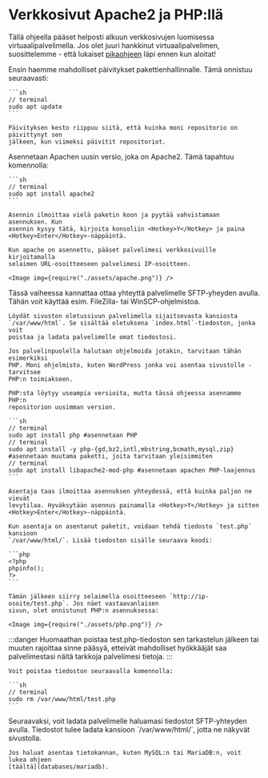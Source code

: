# Verkkosivut Apache2 ja PHP:llä

Tällä ohjeella pääset helposti alkuun verkkosivujen luomisessa
virtuaalipalvelimella. Jos olet juuri hankkinut virtuaalipalvelimen,
suosittelemme - että lukaiset [pikaohjeen](../quick-start) läpi ennen kun aloitat!


<Stepper title="Sudo-käyttäjän lisääminen">
  <Step>
    Ensin haemme mahdolliset päivitykset pakettienhallinnalle. Tämä onnistuu
    seuraavasti:

    ```sh
    // terminal
    sudo apt update
    ```

    Päivityksen kesto riippuu siitä, että kuinka moni repositorio on päivittynyt sen
    jälkeen, kun viimeksi päivitit repositoriot.
  </Step>
  <Step>
    Asennetaan Apachen uusin versio, joka on Apache2. Tämä tapahtuu komennolla:

    ```sh
    // terminal
    sudo apt install apache2
    ```

    Asennin ilmoittaa vielä paketin koon ja pyytää vahvistamaan asennuksen. Kun
    asennin kysyy tätä, kirjoita konsoliin <Hotkey>Y</Hotkey> ja paina <Hotkey>Enter</Hotkey>-näppäintä.

    Kun apache on asennettu, pääset palvelimesi verkkosivuille kirjoitamalla
    selaimen URL-osoitteeseen palvelimesi IP-osoitteen.

    <Image img={require("./assets/apache.png")} />

  </Step>
  <Step>
    Tässä vaiheessa kannattaa ottaa yhteyttä palvelimelle SFTP-yheyden avulla. Tähän
    voit käyttää esim. FileZilla- tai WinSCP-ohjelmistoa.

    Löydät sivuston oletussivun palvelimella sijaitsevasta kansiosta
    `/var/www/html`. Se sisältää oletuksena `index.html`-tiedoston, jonka voit
    poistaa ja ladata palvelimelle omat tiedostosi.
  </Step>
  <Step>

    Jos palvelinpuolella halutaan ohjelmoida jotakin, tarvitaan tähän esimerkiksi
    PHP. Moni ohjelmisto, kuten WordPress jonka voi asentaa sivustolle - tarvitsee
    PHP:n toimiakseen.

    PHP:sta löytyy useampia versioita, mutta tässä ohjeessa asennamme PHP:n
    repositorion uusimman version.

    ```sh
    // terminal
    sudo apt install php #asennetaan PHP
    // terminal
    sudo apt install -y php-{gd,bz2,intl,mbstring,bcmath,mysql,zip} #asennetaan muutama paketti, joita tarvitaan yleisimmiten
    // terminal
    sudo apt install libapache2-mod-php #asennetaan apachen PHP-laajennus
    ```

    Asentaja taas ilmoittaa asennuksen yhteydessä, että kuinka paljon ne vievät
    levytilaa. Hyväksytään asennus painamalla <Hotkey>Y</Hotkey> ja sitten <Hotkey>Enter</Hotkey>-näppäintä.
  </Step>
  <Step>

    Kun asentaja on asentanut paketit, voidaan tehdä tiedosto `test.php` kansioon
    `/var/www/html/`. Lisää tiedoston sisälle seuraava koodi:

    ```php
    <?php
    phpinfo();
    ?>
    ```
  </Step>
  <Step>

    Tämän jälkeen siirry selaimella osoitteeseen `http://ip-osoite/test.php`. Jos näet vastaavanlaisen
    sivun, olet onnistunut PHP:n asennuksessa:

    <Image img={require("./assets/php.png")} />

:::danger
Huomaathan poistaa test.php-tiedoston sen tarkastelun jälkeen tai
muuten rajoittaa sinne pääsyä, etteivät mahdolliset hyökkääjät saa
palvelimestasi näitä tarkkoja palvelimesi tietoja.
:::

    Voit poistaa tiedoston seuraavalla komennolla:

    ```sh
    // terminal
    sudo rm /var/www/html/test.php
    ```
  </Step>
  <Step>
    Seuraavaksi, voit ladata palvelimelle haluamasi tiedostot SFTP-yhteyden avulla.
    Tiedostot tulee ladata kansioon `/var/www/html/`, jotta ne näkyvät sivustolla.

    Jos haluat asentaa tietokannan, kuten MySQL:n tai MariaDB:n, voit lukea ohjeen
    [täältä](databases/mariadb).
  </Step>
</Stepper>


